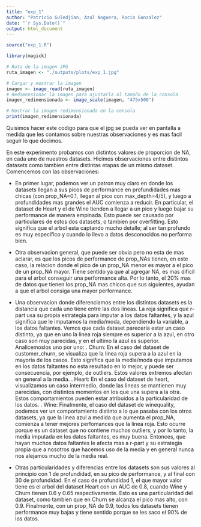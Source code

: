 ```yaml
---
title: "exp_1"
author: "Patricio Guledjian, Azul Noguera, Rocio Gonzalez"
date: "`r Sys.Date()`"
output: html_document
---
```


```r
source("exp_1.R")
```

```r

library(magick)

# Ruta de la imagen JPG
ruta_imagen <- "./outputs/plots/exp_1.jpg"

# Cargar y mostrar la imagen
imagen <- image_read(ruta_imagen)
# Redimensionar la imagen para ajustarla al tamaño de la consola
imagen_redimensionada <- image_scale(imagen, "475x500")

# Mostrar la imagen redimensionada en la consola
print(imagen_redimensionada)

```

Quisimos hacer este codigo para que el jpg se pueda ver en pantalla a medida que les contamos sobre nuestras observaciones y es mas facil seguir lo que decimos.

En este experimento probamos con distintos valores de proporcion de NA, en cada uno de nuestros datasets. Hicimos observaciones entre distintos datasets como tambien entre distintas etapas de un mismo dataset. Comencemos con las observaciones:

- En primer lugar, podemos ver un patron muy claro en donde los datasets llegan a sus picos de performance en profundidades mas chicas (con prop_NA=0.1, llegan al pico con max_depth=4/5), y luego a profundidades mas grandes el AUC comienza a reducir. En particular, el dataset de Heart y el de Wine tienden a llegar a un pico y luego bajar su performance de manera empinada. Esto puede ser causado por particulares de estos dos datasets, o tambien por overfitting. Esto significa que el arbol esta captando mucho detalle; al ser tan profundo es muy especifico y cuando lo llevo a datos desconocidos no performa bien.

- Otra observacion general, que puede ser obvia pero no esta de mas aclarar, es que los picos de performance de prop_NAs tienen, en este caso, la relacion donde el pico de un prop_NA menor es mayor a el pico de un prop_NA mayor. Tiene sentido ya que al agregar NA, es mas dificil para el arbol conseguir una performance alta. Por lo tanto, el 20% mas de datos que tienen los prop_NA mas chicos que sus siguientes, ayudan a que el arbol consiga una mayor performance.

- Una observacion donde diferenciamos entre los distintos datasets es la distancia que cada uno tiene entre las dos lineas. La roja significa que r-part usa su propia estrategia para imputar a los datos faltantes, y la azul significa que le imputamos la media/moda, dependiendo la variable, a los datos faltantes. Vemos que cada dataset pareceria estar un caso distinto, ya que en uno la linea roja siempre es superior a la azul, en otro caso son muy parecidas, y en el ultimo la azul es superior. Analicemoslos uno por uno:
    . Churn: En el caso del dataset de customer_churn, se visualiza que la linea roja supera a la azul en la mayoria        de los casos. Esto significa que la media/moda que imputamos en los datos faltantes no esta resultado en lo           mejor, y puede ser consecuencia, por ejemplo, de outliers. Estos valores extremos afectan en general a la media.
    . Heart: En el caso del dataset de heart, visualizamos un caso intermedio, donde las lineas se mantienen muy            parecidas, con distintos momentos en los que una supera a la otra. Estos comportamientos pueden estar atribuidos       a la particularidad de los datos.
    . Wine: Finalmente, el caso del dataset de winequality, podemos ver un comportamiento distinto a lo que pasaba con       los otros datasets, ya que la linea azul a medida que aumenta el prop_NA, comienza a tener mejores perfomances        que la linea roja. Esto ocurre porque es un dataset que no contiene muchos outliers, y por lo tanto, la media         imputada en los datos faltantes, es muy buena. Entonces, que hayan muchos datos faltantes le afecta mas a r-part       y su estrategia propia que a nosotros que hacemos uso de la media y en general nunca nos alejamos mucho de la         media real.

- Otras particularidades y diferencias entre los datasets son sus valores al principio con 1 de profundidad, en su pico de performance, y al final con 30 de profundidad. En el caso de profundidad 1, el que mayor valor tiene es el arbol del dataset Heart con un AUC de 0.8, cuando Wine y Churn tienen 0.6 y 0.65 respectivamente. Esto es una particularidad del dataset, como tambien que en Churn se alcanza el pico mas alto, con 0.9. Finalmente, con un prop_NA de 0.9, todos los datasets tienen performance muy bajas y tiene sentido porque se les saco el 90% de los datos. 











































